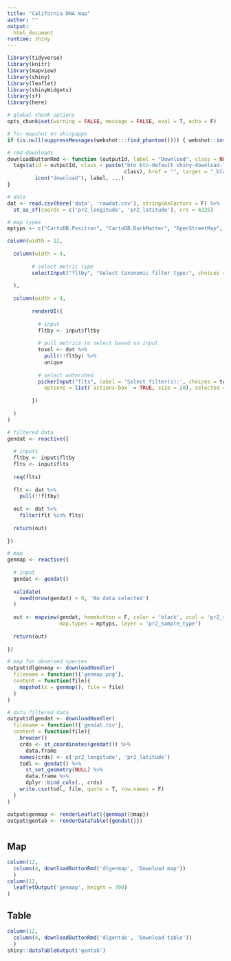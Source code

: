 ```yaml
---
title: "California DNA map"
author: ""
output: 
  html_document
runtime: shiny
---
```


```r
library(tidyverse)
library(knitr)
library(mapview)
library(shiny)
library(leaflet)
library(shinyWidgets)
library(sf)
library(here)

# global chunk options
opts_chunk$set(warning = FALSE, message = FALSE, eval = T, echo = F)

# for mapshot on shinyapps
if (is.null(suppressMessages(webshot:::find_phantom()))) { webshot::install_phantomjs() }

# rmd downloads
downloadButtonRmd <- function (outputId, label = "Download", class = NULL, ...)  {
  tags$a(id = outputId, class = paste("btn btn-default shiny-download-link", 
                                      class), href = "", target = "_blank", download = NA, 
         icon("download"), label, ...)
}

# data
dat <- read.csv(here('data', 'rawdat.csv'), stringsAsFactors = F) %>% 
  st_as_sf(coords = c('pr2_longitude', 'pr2_latitude'), crs = 4326)

# map types
mptyps <- c("CartoDB.Positron", "CartoDB.DarkMatter", "OpenStreetMap", "Esri.WorldImagery", "OpenTopoMap")

```

```r

column(width = 12,
       
  column(width = 4,
        
        # select metric type
        selectInput("fltby", "Select taxonomic filter type:", choices = c('kingdom', 'supergroup', 'division', 'class', 'order', 'family', 'genus', 'species', 'gene', 'gb_collection_date', 'gb_collected_by', 'pr2_sample_type'), selected = 'supergroup')
  
  ),
  
  column(width = 4, 
        
        renderUI({
          
          # input
          fltby <- input$fltby
          
          # pull metrics to select based on input
          tosel <- dat %>%
            pull(!!fltby) %>% 
            unique
        
          # select watershed
          pickerInput("flts", label = 'Select filter(s):', choices = tosel,
            options = list(`actions-box` = TRUE, size = 20), selected = tosel, multiple = TRUE)
          
        })
        
  ) 
)
```

```r
# filtered data 
gendat <- reactive({
  
  # inputs
  fltby <- input$fltby
  flts <- input$flts
  
  req(flts)
  
  flt <- dat %>% 
    pull(!!fltby) 
    
  out <- dat %>% 
    filter(flt %in% flts)
  
  return(out)
  
})

# map
genmap <- reactive({
  
  # input
  gendat <- gendat()
  
  validate(
    need(nrow(gendat) > 0, 'No data selected')
  )
  
  out <- mapview(gendat, homebutton = F, color = 'black', zcol = 'pr2_sample_type', alpha = 0.9, 
                 map.types = mptyps, layer = 'pr2_sample_type')
  
  return(out)
  
})
```

```r
# map for observed species
output$dlgenmap <- downloadHandler(
  filename = function(){'genmap.png'},
  content = function(file){
    mapshot(x = genmap(), file = file)
  }
)

# data filtered data
output$dlgendat <- downloadHandler(
  filename = function(){'gendat.csv'},
  content = function(file){
    browser()
    crds <- st_coordinates(gendat()) %>% 
      data.frame
    names(crds) <- c('pr2_longitude', 'pr2_latitude')
    todl <- gendat() %>% 
      st_set_geometry(NULL) %>% 
      data.frame %>% 
      dplyr::bind_cols(., crds)
    write.csv(todl, file, quote = T, row.names = F)
  }
)
```

```r
output$genmap <- renderLeaflet({genmap()@map})
output$gentab <- renderDataTable({gendat()})
```

# {.tabset}

## Map

```r
column(12, 
  column(4, downloadButtonRmd('dlgenmap', 'Download map'))
  )
column(12, 
  leafletOutput('genmap', height = 700)
)

```

## Table

```r
column(12, 
  column(4, downloadButtonRmd('dlgentab', 'Download table'))
  )
shiny::dataTableOutput('gentab')
```

